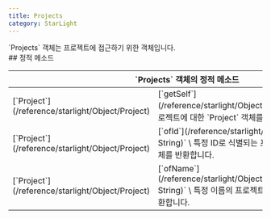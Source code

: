 ```yaml
---
title: Projects
category: StarLight
---
```


<Section>
  `Projects` 객체는 프로젝트에 접근하기 위한 객체입니다.
</Section>
<Section>
  ## 정적 메소드

  <Table>
    <Thead>
      <Tr>
        <Th colSpan="2">`Projects` 객체의 정적 메소드</Th>
      </Tr>
    </Thead>
    <Tbody>
      <Tr>
        <Td><span>[`Project`](/reference/starlight/Object/Project)</span></Td>
        <Td>
          [`getSelf`](/reference/starlight/Object/Projects/getSelf)`()` \
          프로젝트에 대한 `Project` 객체를 반환합니다.
        </Td>
      </Tr>
      <Tr>
        <Td><span>[`Project`](/reference/starlight/Object/Project)</span></Td>
        <Td>
          [`ofId`](/reference/starlight/Object/Projects/ofId)`(id: String)` \
          특정 ID로 식별되는 프로젝트에 대한 `Project` 객체를 반환합니다.
        </Td>
      </Tr>
      <Tr>
        <Td><span>[`Project`](/reference/starlight/Object/Project)</span></Td>
        <Td>
          [`ofName`](/reference/starlight/Object/Projects/ofName)`(name: String)` \
          특정 이름의 프로젝트에 대한 `Project` 객체를 반환합니다.
        </Td>
      </Tr>
    </Tbody>
  </Table>
</Section>